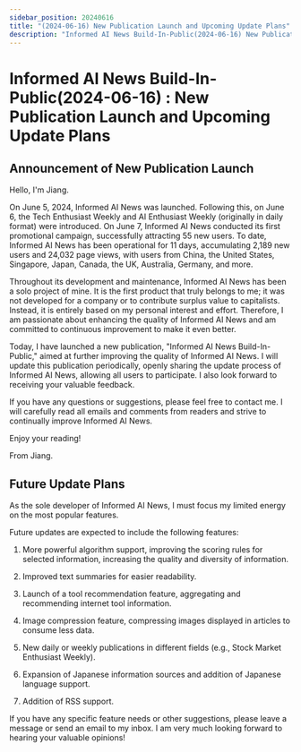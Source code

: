 ```yaml
---
sidebar_position: 20240616
title: "(2024-06-16) New Publication Launch and Upcoming Update Plans"
description: "Informed AI News Build-In-Public(2024-06-16) New Publication Launch and Upcoming Update Plans"
---
```


# Informed AI News Build-In-Public(2024-06-16) : New Publication Launch and Upcoming Update Plans

## Announcement of New Publication Launch

Hello, I'm Jiang.

On June 5, 2024, Informed AI News was launched. Following this, on June 6, the Tech Enthusiast Weekly and AI Enthusiast Weekly (originally in daily format) were introduced. On June 7, Informed AI News conducted its first promotional campaign, successfully attracting 55 new users. To date, Informed AI News has been operational for 11 days, accumulating 2,189 new users and 24,032 page views, with users from China, the United States, Singapore, Japan, Canada, the UK, Australia, Germany, and more.

Throughout its development and maintenance, Informed AI News has been a solo project of mine. It is the first product that truly belongs to me; it was not developed for a company or to contribute surplus value to capitalists. Instead, it is entirely based on my personal interest and effort. Therefore, I am passionate about enhancing the quality of Informed AI News and am committed to continuous improvement to make it even better.

Today, I have launched a new publication, "Informed AI News Build-In-Public," aimed at further improving the quality of Informed AI News. I will update this publication periodically, openly sharing the update process of Informed AI News, allowing all users to participate. I also look forward to receiving your valuable feedback.

If you have any questions or suggestions, please feel free to contact me. I will carefully read all emails and comments from readers and strive to continually improve Informed AI News.

Enjoy your reading!

From Jiang.

## Future Update Plans

As the sole developer of Informed AI News, I must focus my limited energy on the most popular features.

Future updates are expected to include the following features:

1. More powerful algorithm support, improving the scoring rules for selected information, increasing the quality and diversity of information.

2. Improved text summaries for easier readability.

3. Launch of a tool recommendation feature, aggregating and recommending internet tool information.

4. Image compression feature, compressing images displayed in articles to consume less data.

5. New daily or weekly publications in different fields (e.g., Stock Market Enthusiast Weekly).

6. Expansion of Japanese information sources and addition of Japanese language support.

7. Addition of RSS support.

If you have any specific feature needs or other suggestions, please leave a message or send an email to my inbox. I am very much looking forward to hearing your valuable opinions!